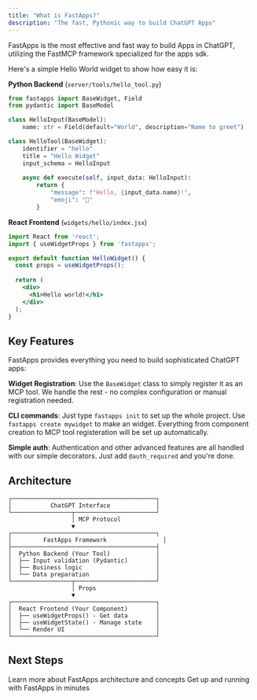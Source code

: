 ```yaml
---
title: "What is FastApps?"
description: "The fast, Pythonic way to build ChatGPT Apps"
---
```


FastApps is the most effective and fast way to build Apps in ChatGPT, utilizing the FastMCP framework specialized for the apps sdk.

Here's a simple Hello World widget to show how easy it is:

**Python Backend** (`server/tools/hello_tool.py`)

```python
from fastapps import BaseWidget, Field
from pydantic import BaseModel

class HelloInput(BaseModel):
    name: str = Field(default="World", description="Name to greet")

class HelloTool(BaseWidget):
    identifier = "hello"
    title = "Hello Widget"
    input_schema = HelloInput
    
    async def execute(self, input_data: HelloInput):
        return {
            "message": f"Hello, {input_data.name}!",
            "emoji": "👋"
        }
```

**React Frontend** (`widgets/hello/index.jsx`)

```jsx
import React from 'react';
import { useWidgetProps } from 'fastapps';

export default function HelloWidget() {
  const props = useWidgetProps();
  
  return (
    <div>
      <h1>Hello world!</h1>
    </div>
  );
}
```

## Key Features

FastApps provides everything you need to build sophisticated ChatGPT apps:

**Widget Registration**: Use the `BaseWidget` class to simply register it as an MCP tool. We handle the rest - no complex configuration or manual registration needed.

**CLI commands**: Just type `fastapps init` to set up the whole project. Use `fastapps create mywidget` to make an widget. Everything from component creation to MCP tool registeration will be set up automatically.

**Simple auth**: Authentication and other advanced features are all handled with our simple decorators. Just add `@auth_required` and you're done.
## Architecture
```
┌─────────────────────────────────────────┐
│           ChatGPT Interface             │
└─────────────────┬───────────────────────┘
                  │ MCP Protocol
                  ▼
┌─────────────────────────────────────────┐
│         FastApps Framework                │
├─────────────────────────────────────────┤
│  Python Backend (Your Tool)             │
│  ├── Input validation (Pydantic)        │
│  ├── Business logic                     │
│  └── Data preparation                   │
└─────────────────┬───────────────────────┘
                  │ Props
                  ▼
┌─────────────────────────────────────────┐
│  React Frontend (Your Component)        │
│  ├── useWidgetProps() - Get data        │
│  ├── useWidgetState() - Manage state    │
│  └── Render UI                          │
└─────────────────────────────────────────┘
```


## Next Steps

<CardGroup cols={2}>
  <Card title="Introduction" icon="book-open" href="/introduction/index">
    Learn more about FastApps architecture and concepts
  </Card>
  <Card title="Quick Start" icon="rocket" href="/quickstart/index">
    Get up and running with FastApps in minutes
  </Card>
</CardGroup>

